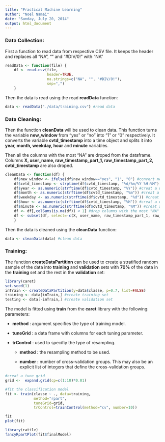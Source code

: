 ```yaml
---
title: "Practical Machine Learning"
author: "Noel Namai"
date: "Sunday, July 20, 2014"
output: html_document
---
```


### Data Collection:

First a function to read data from respective CSV file. It keeps the header and replaces all "NA", "" and "#DIV/0!" with "NA"

```r
readData <- function(file) {
    df <- read.csv(file,
                   header=TRUE, 
                   na.strings=c("NA", "", "#DIV/0!"), 
                   sep=",")
    }
```

Then the data is read using the read **readData** function:

```r
data <- readData("./data/training.csv") #read data
```

### Data Cleaning:

Then the function **cleanData** will be used to clean data. This function turns the variable **new_window** from "yes" or "no" into "1" or "0" respectively. It converts the variable **cvtd_timestamp** into a time object and splits it into **year, month, weekday, hour** and **minute** variables.

Then all the columns with the most "NA" are droped from the dataframe. Columns **X, user_name, raw_timestamp_part_1, raw_timestamp_part_2, cvtd_timestamp** are also droped.

```r
cleanData <- function(df) {    
    df$new_window <- ifelse(df$new_window=="yes", "1", "0") #convert new_window into "0" or "1"
    df$cvtd_timestamp <- strptime(df$cvtd_timestamp, "%d/%m/%Y %H:%M") #convert cvtd_timestamp into a time object
    df$year <- as.numeric(strftime(df$cvtd_timestamp, "%Y")) #creat a new feature year
    df$month <- as.numeric(strftime(df$cvtd_timestamp, "%m")) #creat a new feature month
    df$weekday <- as.numeric(strftime(df$cvtd_timestamp, "%d")) #creat a new feature weekday
    df$hour <- as.numeric(strftime(df$cvtd_timestamp, "%H")) #creat a new feature hour
    df$minute <- as.numeric(strftime(df$cvtd_timestamp, "%M")) #creat a new feature minute
    df <- df[,colSums(is.na(df)) < 1] #drop columns with the most "NA"
    df <- subset(df, select=-c(X, user_name, raw_timestamp_part_1, raw_timestamp_part_2, cvtd_timestamp)) #drop noisy features 
    }
```

Then the data is cleaned using the **cleanData** function:

```r
data <- cleanData(data) #clean data
```

### Training:

The function **createDataPartition** can be used to create a stratified random sample of the data into **training** and **validation** sets with **70%** of the data in the **training** set and the rest in the **validation** set:

```r
library(caret)
set.seed(1)
inTrain <- createDataPartition(y=data$classe, p=0.7, list=FALSE)
training <- data[inTrain,] #create training set
testing <- data[-inTrain,] #create validation set
```

The model is fitted using **train** from the **caret** library with the following parameters:

* **method** : argument specifies the type of training model.

* **tuneGrid** : a data frame with columns for each tuning parameter.

* **trControl** :  used to specifiy the type of resampling.

    * **method** : the resampling method to be used.

    * **number** : number of cross-validation groups. This may also be an explicit list of integers that define the cross-validation groups.

```r
#creat a tune grid
grid <-  expand.grid(cp=c(1:10)*0.01)

#fit the classification model
fit <- train(classe ~ ., data=training,
             method="rpart",
             tuneGrid=grid,
             trControl=trainControl(method="cv", number=10))

fit
plot(fit)
```

```r
library(rattle)
fancyRpartPlot(fit$finalModel)
```
